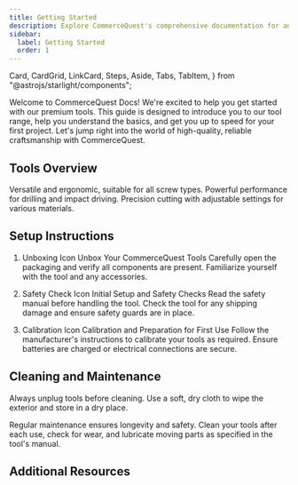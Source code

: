```yaml
---
title: Getting Started
description: Explore CommerceQuest's comprehensive documentation for an in-depth look at our premium tools and construction services. 
sidebar:
  label: Getting Started
  order: 1
---
```


  Card,
  CardGrid,
  LinkCard,
  Steps,
  Aside,
  Tabs,
  TabItem,
} from "@astrojs/starlight/components";

Welcome to CommerceQuest Docs! We're excited to help you get started with our premium tools. This guide is designed to introduce you to our tool range, help you understand the basics, and get you up to speed for your first project. Let's jump right into the world of high-quality, reliable craftsmanship with CommerceQuest.

## Tools Overview

<CardGrid>
  <Card title="ScrewDriver Set" icon="seti:config">
    Versatile and ergonomic, suitable for all screw types.
    <LinkCard title="Learn More " href="en/guides/getting-started" />
  </Card>
  <Card title="Hammer Drill" icon="seti:pipeline">
    Powerful performance for drilling and impact driving.
    <LinkCard title="Learn More " href="en/guides/getting-started" />
  </Card>
  <Card title="Power Saws" icon="seti:crystal">
    Precision cutting with adjustable settings for various materials.
    <LinkCard title="Learn More " href="en/guides/getting-started" />
  </Card>
</CardGrid>

## Setup Instructions

<Steps>

1. Unboxing Icon Unbox Your CommerceQuest Tools
   Carefully open the packaging and verify all components are present. Familiarize yourself with the tool and any accessories.

2. Safety Check Icon Initial Setup and Safety Checks
   Read the safety manual before handling the tool. Check the tool for any shipping damage and ensure safety guards are in place.

3. Calibration Icon Calibration and Preparation for First Use
   Follow the manufacturer's instructions to calibrate your tools as required. Ensure batteries are charged or electrical connections are secure.

</Steps>


## Cleaning and Maintenance

<Aside type="tip">
  Always unplug tools before cleaning. Use a soft, dry cloth to wipe the
  exterior and store in a dry place.
</Aside>

Regular maintenance ensures longevity and safety. Clean your tools after each use, check for wear, and lubricate moving parts as specified in the tool's manual.

## Additional Resources

<LinkCard
  title="In-depth Tutorials"
  description="Deep dive into using our tools with expert-led tutorials."
  href="en/guides/getting-started"
/>

<LinkCard
  title="Video Demos"
  description="Visual guides to get the most out of your tools."
  href="en/guides/getting-started"
/>

<LinkCard
  title="Warranty Information"
  description="Understand your coverage and how to make a claim if needed."
  href="en/guides/getting-started"
/>
